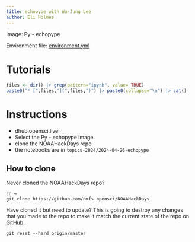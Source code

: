 ```yaml
---
title: echopype with Wu-Jung Lee
author: Eli Holmes
---
```


Image: Py - echopype

Environment file: [environment.yml](environment.yml)

# Tutorials

```r
files <- dir() |> grep(pattern="ipynb", value= TRUE)
paste0("* [",files,"](",files,")") |> paste0(collapse="\n") |> cat()
```

# Instructions

-   dhub.opensci.live
-   Select the Py - echopype image
-   clone the NOAAHackDays repo
-   the notebooks are in `topics-2024/2024-04-26-echopype`

## How to clone

Never cloned the NOAAHackDays repo?

```         
cd ~
git clone https://github.com/nmfs-opensci/NOAAHackDays
```

Have cloned it but need to update? This is going to destroy any changes that you made to the repo to make it match the current state of the repo on GitHub.

```         
git reset --hard origin/master
```
